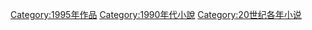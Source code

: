 [[Category:1995年作品|Category:1995年作品]]
[[Category:1990年代小說|Category:1990年代小說]]
[[Category:20世纪各年小说|Category:20世纪各年小说]]
